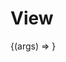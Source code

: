 
<Meta title="Primitives/View" component={View} />

# View

<Canvas>
  <Story
    name="Default"
    args={{
      as: 'div',
      children: 'Default View',
    }}
  >
    {(args) => <View {...args} />}
  </Story>
</Canvas>

<ArgsTable story="Default" />
